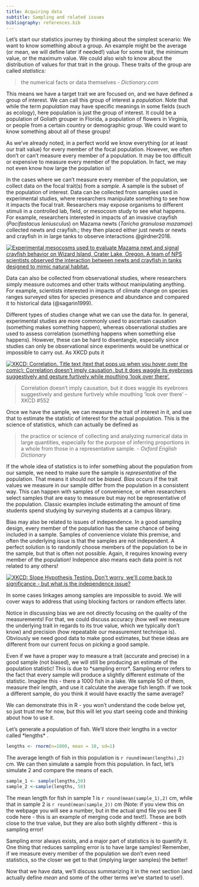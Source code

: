 ```yaml
---
title: Acquiring data
subtitle: Sampling and related issues
bibliography: references.bib
---
```


Let's start our statistics journey by thinking about the simplest scenario: We
want to know something about a group. An example might be the average (or mean,
we will define later if needed!) value for some trait, the minimum value, or the
maximum value. We could also wish to know about the distribution of values for
that trait in the group. These traits of the group are called *statistics:*

> the numerical facts or data themselves - *Dictionary.com*

This means we have a target trait we are focused on, and we have defined a group
of interest. We can call this group of interest a *population*. Note that while
the term *population* may have specific meanings in some fields (such as
ecology), here population is just the group of interest. It could be a
population of Goliath grouper in Florida, a population of flowers in Virginia,
or people from a certain country or demographic group. We could want to know
something about all of these groups!

As we've already noted, in a perfect world we know everything (or at least our
trait value) for every member of the focal population. However, we often don't
or can't measure every member of a population. It may be too difficult or
expensive to measure every member of the population. In fact, we may not even
know how large the population is!

In the cases where we can't measure every member of the population, we collect
data on the focal trait(s) from a *sample*. A sample is the subset of the
population of interest. Data can be collected from samples used in experimental
studies, where researchers manipulate something to see how it impacts the focal
trait. Researchers may expose organisms to different stimuli in a controlled
lab, field, or mesocosm study to see what happens. For example, researchers
interested in impacts of an invasive crayfish (*Pacifastacus leniusculus*) on
Mazama newts (*Taricha granulosa mazamae*) collected newts and crayfish.; they
then placed either just newts or newts and crayfish in in large tanks to observe
interactions @girdner2018.

[![Experimental mesocosms used to evaluate Mazama newt and signal crayfish
behavior on Wizard Island, Crater Lake, Oregon. A team of NPS scientists
observed the interaction between newts and crayfish in tanks designed to mimic
natural
habitat.](https://www.nps.gov/common/uploads/stories/images/nri/20160414/articles/E3D75BF5-1DD8-B71B-0BAA0D9A58F1307A/E3D75BF5-1DD8-B71B-0BAA0D9A58F1307A.jpg){fig-alt="Image of people filling large black tanks on dock near lake."}](https://www.nps.gov/articles/parkscience32_1_5-12_buktenica_et_al_3815.htm)

Data can also be collected from observational studies, where researchers simply
measure outcomes and other traits without manipulating anything. For example,
scientists interested in impacts of climate change on species ranges surveyed
sites for species presence and abundance and compared it to historical data
(@sagarin1999).

Different types of studies change what we can use the data for. In general,
experimental studies are more commonly used to ascertain causation (something
makes something happen), whereas observational studies are used to assess
correlation (something happens when something else happens). However, these can
be hard to disentangle, especially since studies can only be observational since
experiments would be unethical or impossible to carry out. As XKCD puts it

[![XKCD: Correlation. Title text (text that pops up when you hover over the
comic): Correlation doesn't imply causation, but it does waggle its eyebrows
suggestively and gesture furtively while mouthing 'look over
there'.](https://www.explainxkcd.com/wiki/images/9/9c/correlation.png){fig-alt="Picture of two stick figures chatting.  One says, \"I used to think correlation implied causation. Then I took a statistics course. Now I don't.\" The other figure responds \"Sounds like the class helped.\", To which the first figure responds, \"Maybe.\""
fig-align="center"}](https://xkcd.com/552/)

> Correlation doesn't imply causation, but it does waggle its eyebrows
> suggestively and gesture furtively while mouthing 'look over there' - XKCD
> #552

Once we have the sample, we can measure the trait of interest in it, and use
that to estimate the statistic of interest for the actual population. This is
the science of statistics, which can actually be defined as

> the practice or science of collecting and analyzing numerical data in large
> quantities, especially for the purpose of inferring proportions in a whole
> from those in a representative sample. - *Oxford English Dictionary*

If the whole idea of statistics is to infer something about the population from
our sample, we need to make sure the sample is *representative* of the
population. That means it should not be *biased*. *Bias* occurs if the trait
values we measure in our sample differ from the population in a consistent way.
This can happen with samples of convenience, or when researchers select samples
that are easy to measure but may not be representative of the population.
Classic examples include estimating the amount of time students spend studying
by surveying students at a campus library.

Bias may also be related to issues of independence. In a good sampling design,
every member of the population has the same chance of being included in a
sample. Samples of convenience violate this premise, and often the underlying
issue is that the samples are not independent. A perfect solution is to randomly
choose members of the population to be in the sample, but that is often not
possible. Again, it requires knowing every member of the population! Indepence
also means each data point is not related to any others!

[![XKCD: Slope Hypothesis Testing. Don\'t worry, we\'ll come back to
significance - but what is the independence
issue?](https://imgs.xkcd.com/comics/slope_hypothesis_testing_2x.png){fig-alt="Comic strip where 2 figures discuss relationship between how loud students scream and exam grades."
fig-align="center"}](https://xkcd.com/2533/)

In some cases linkages among samples are impossible to avoid. We will cover ways
to address that using blocking factors or random effects later.

Notice in discussing bias we are not directly focusing on the quality of the
measurements! For that, we could discuss accuracy (how well we measure the
underlying trait in regards to its true value, which we typically don't know)
and precision (how repeatable our measurement technique is). Obviously we need
good data to make good estimates, but these ideas are different from our current
focus on picking a good sample.

Even if we have a proper way to measure a trait (accurate and precise) in a good
sample (not biased), we will still be producing an estimate of the population
statistic! This is due to \*sampling error\*. Sampling error refers to the fact
that every sample will produce a slightly different estimate of the statistic.
Imagine this - there a 1000 fish in a lake. We sample 50 of them, measure their
length, and use it calculate the average fish length. If we took a different
sample, do you think it would have exactly the same average?

We can demonstrate this in R - you won't understand the code below yet, so just
trust me for now, but this will let you start seeing code and thinking about how
to use it.

Let's generate a population of fish. We'll store their lengths in a vector
called \*lengths\* .

```r
lengths <- rnorm(n=1000, mean = 10, sd=1)
```

The average length of fish in this population is `r round(mean(lengths),2)` cm.
We can then simulate a sample from this population. In fact, let's simulate 2
and compare the means of each.

```r
sample_1 <- sample(lengths,50)
sample_2 <-sample(lengths, 50)
```

The mean length for fish in sample 1 is `r round(mean(sample_1),2)` cm, while
that in sample 2 is `r round(mean(sample_2))` cm (Note: if you view this on the
webpage you will see a number, but in the actual qmd file you see R code here -
this is an example of merging code and text!). These are both close to the true
value, but they are also both slightly different - this is sampling error!

Sampling error always exists, and a major part of statistics is to quantify it.
One thing that reduces sampling error is to have large samples! Remember, if we
measure every member of the population we don't even need statistics, so the
closer we get to that (implying larger samples) the better!

Now that we have data, we'll discuss summarizing it in the next section (and
actually define *mean* and some of the other terms we've started to use!).
